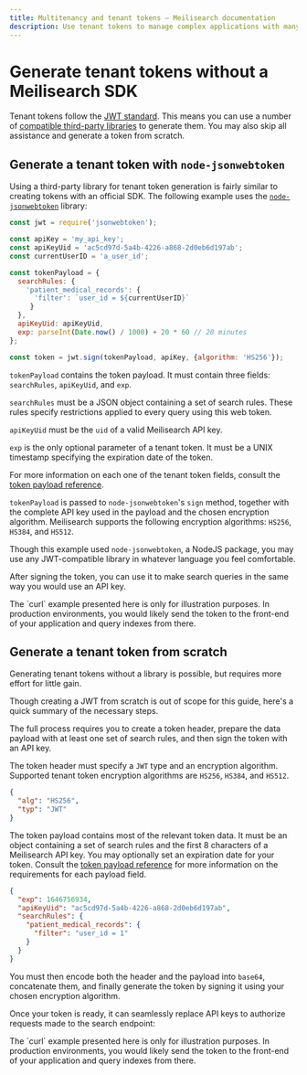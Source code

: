 ```yaml
---
title: Multitenancy and tenant tokens — Meilisearch documentation
description: Use tenant tokens to manage complex applications with many users handling sensitive data.
---
```


# Generate tenant tokens without a Meilisearch SDK

Tenant tokens follow the [JWT standard](https://jwt.io). This means you can use a number of [compatible third-party libraries](https://jwt.io/libraries) to generate them. You may also skip all assistance and generate a token from scratch.

## Generate a tenant token with `node-jsonwebtoken`

Using a third-party library for tenant token generation is fairly similar to creating tokens with an official SDK. The following example uses the [`node-jsonwebtoken`](https://github.com/auth0/node-jsonwebtoken) library:

```js
const jwt = require('jsonwebtoken');

const apiKey = 'my_api_key';
const apiKeyUid = 'ac5cd97d-5a4b-4226-a868-2d0eb6d197ab';
const currentUserID = 'a_user_id';

const tokenPayload = {
  searchRules: {
    'patient_medical_records': {
      'filter': `user_id = ${currentUserID}`
     }
  },
  apiKeyUid: apiKeyUid,
  exp: parseInt(Date.now() / 1000) + 20 * 60 // 20 minutes
};

const token = jwt.sign(tokenPayload, apiKey, {algorithm: 'HS256'});
```

`tokenPayload` contains the token payload. It must contain three fields: `searchRules`, `apiKeyUid`, and `exp`.

`searchRules` must be a JSON object containing a set of search rules. These rules specify restrictions applied to every query using this web token.

`apiKeyUid` must be the `uid` of a valid Meilisearch API key.

`exp` is the only optional parameter of a tenant token. It must be a UNIX timestamp specifying the expiration date of the token.

For more information on each one of the tenant token fields, consult the [token payload reference](#tenant-token-payload-reference).

`tokenPayload` is passed to `node-jsonwebtoken`'s `sign` method, together with the complete API key used in the payload and the chosen encryption algorithm. Meilisearch supports the following encryption algorithms: `HS256`, `HS384`, and `HS512`.

Though this example used `node-jsonwebtoken`, a NodeJS package, you may use any JWT-compatible library in whatever language you feel comfortable.

After signing the token, you can use it to make search queries in the same way you would use an API key.

<CodeSamples id="tenant_token_guide_search_no_sdk_1" />

<Capsule intent="note">
The `curl` example presented here is only for illustration purposes. In production environments, you would likely send the token to the front-end of your application and query indexes from there.
</Capsule>

## Generate a tenant token from scratch

Generating tenant tokens without a library is possible, but requires more effort for little gain.

Though creating a JWT from scratch is out of scope for this guide, here's a quick summary of the necessary steps.

The full process requires you to create a token header, prepare the data payload with at least one set of search rules, and then sign the token with an API key.

The token header must specify a `JWT` type and an encryption algorithm. Supported tenant token encryption algorithms are `HS256`, `HS384`, and `HS512`.

```json
{
  "alg": "HS256",
  "typ": "JWT"
}
```

The token payload contains most of the relevant token data. It must be an object containing a set of search rules and the first 8 characters of a Meilisearch API key. You may optionally set an expiration date for your token. Consult the [token payload reference](#tenant-token-payload-reference) for more information on the requirements for each payload field.

```json
{
  "exp": 1646756934,
  "apiKeyUid": "ac5cd97d-5a4b-4226-a868-2d0eb6d197ab",
  "searchRules": {
    "patient_medical_records": {
      "filter": "user_id = 1"
    }
  }
}
```

You must then encode both the header and the payload into `base64`, concatenate them, and finally generate the token by signing it using your chosen encryption algorithm.

Once your token is ready, it can seamlessly replace API keys to authorize requests made to the search endpoint:

<CodeSamples id="tenant_token_guide_search_no_sdk_1" />

<Capsule intent="note">
The `curl` example presented here is only for illustration purposes. In production environments, you would likely send the token to the front-end of your application and query indexes from there.
</Capsule>
